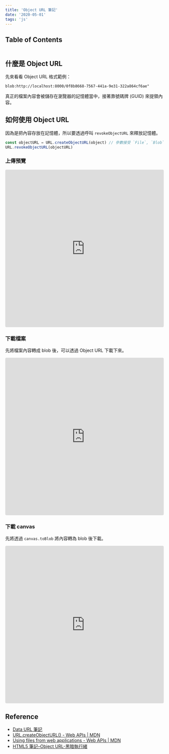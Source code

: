 ```yaml
---
title: 'Object URL 筆記'
date: '2020-05-01'
tags: 'js'
---
```


## Table of Contents

```toc
```

## 什麼是 Object URL

先來看看 Object URL 格式範例：

```http
blob:http://localhost:8000/0f8b8668-7567-441a-9e31-322a864cf6ae"
```

真正的檔案內容會被儲存在瀏覽器的記憶體當中，接著靠號碼牌 (GUID) 來提領內容。

## 如何使用 Object URL

因為是把內容存放在記憶體，所以要透過呼叫 `revokeObjectURL` 來釋放記憶體。

```js
const objectURL = URL.createObjectURL(object) // 參數接受 `File`, `Blob`, `MediaSource`
URL.revokeObjectURL(objectURL)
```

### 上傳預覽

<iframe
  src="https://codesandbox.io/embed/objecturl-file-preview-7gwj6?fontsize=14&hidenavigation=1&theme=dark"
  style="width:100%; height:500px; border:0; border-radius: 4px; overflow:hidden;"
  title="ObjectUrl File Preview"
  allow="accelerometer; ambient-light-sensor; camera; encrypted-media; geolocation; gyroscope; hid; microphone; midi; payment; usb; vr"
  sandbox="allow-forms allow-modals allow-popups allow-presentation allow-same-origin allow-scripts"
></iframe>

### 下載檔案

先將檔案內容轉成 blob 後，可以透過 Object URL 下載下來。

<iframe
  src="https://codesandbox.io/embed/objecturl-download-6wt7h?fontsize=14&hidenavigation=1&theme=dark"
  style="width:100%; height:500px; border:0; border-radius: 4px; overflow:hidden;"
  title="ObjectURL Download"
  allow="accelerometer; ambient-light-sensor; camera; encrypted-media; geolocation; gyroscope; hid; microphone; midi; payment; usb; vr"
  sandbox="allow-forms allow-modals allow-popups allow-presentation allow-same-origin allow-scripts"
></iframe>

### 下載 canvas

先將透過 `canvas.toBlob` 將內容轉為 blob 後下載。

<iframe
  src="https://codesandbox.io/embed/canvas-squ7h?fontsize=14&hidenavigation=1&theme=dark"
  style="width:100%; height:500px; border:0; border-radius: 4px; overflow:hidden;"
  title="Canvas"
  allow="accelerometer; ambient-light-sensor; camera; encrypted-media; geolocation; gyroscope; hid; microphone; midi; payment; usb; vr"
  sandbox="allow-forms allow-modals allow-popups allow-presentation allow-same-origin allow-scripts"
></iframe>

## Reference

- [Data URL 筆記](/data-url)
- [URL.createObjectURL() - Web APIs | MDN](https://developer.mozilla.org/en-US/docs/Web/API/URL/createObjectURL)
- [Using files from web applications - Web APIs | MDN](https://developer.mozilla.org/en-US/docs/Web/API/File/Using_files_from_web_applications#Example_Using_object_URLs_to_display_images)
- [HTML5 筆記–Object URL-黑暗執行緒](https://blog.darkthread.net/blog/html5-object-url/)
